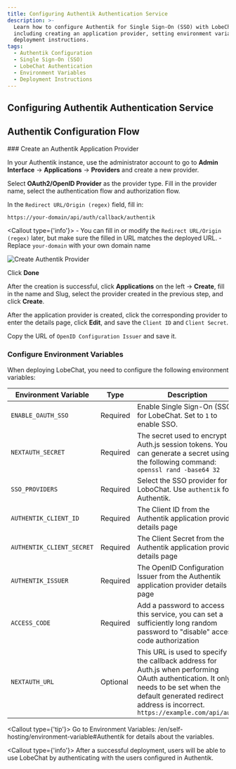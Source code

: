 ```yaml
---
title: Configuring Authentik Authentication Service
description: >-
  Learn how to configure Authentik for Single Sign-On (SSO) with LobeChat,
  including creating an application provider, setting environment variables, and
  deployment instructions.
tags:
  - Authentik Configuration
  - Single Sign-On (SSO)
  - LobeChat Authentication
  - Environment Variables
  - Deployment Instructions
---
```

## Configuring Authentik Authentication Service

## Authentik Configuration Flow

<Steps>
  ### Create an Authentik Application Provider

  In your Authentik instance, use the administrator account to go to **Admin Interface** -> **Applications** -> **Providers** and create a new provider.

  Select **OAuth2/OpenID Provider** as the provider type. Fill in the provider name, select the authentication flow and authorization flow.

  In the `Redirect URL/Origin (regex)` field, fill in:

  ```bash
  https://your-domain/api/auth/callback/authentik
  ```

  <Callout type={'info'}>
    - You can fill in or modify the `Redirect URL/Origin (regex)` later, but make sure the filled in URL matches the deployed URL.
    - Replace `your-domain` with your own domain name
 
</Callout>

  <Image alt="Create Authentik Provider" inStep src="https://github.com/lobehub/lobe-chat/assets/67304509/4244634e-5f68-48d5-aac0-e5f4b06d1c4b](https://github.com/lobehub/lobe-chat/assets/67304509/4244634e-5f68-48d5-aac0-e5f4b06d1c4b)" />

  Click **Done**

  After the creation is successful, click **Applications** on the left -> **Create**, fill in the name and Slug, select the provider created in the previous step, and click **Create**.

  After the application provider is created, click the corresponding provider to enter the details page, click **Edit**, and save the `Client ID` and `Client Secret`.

  Copy the URL of `OpenID Configuration Issuer` and save it.

  ### Configure Environment Variables

  When deploying LobeChat, you need to configure the following environment variables:

  | Environment Variable                     | Type | Description                                                                                          |
  | ------------------------ | -- | ------------------------------------------------------------------------------------------- |
  | `ENABLE_OAUTH_SSO`       | Required | Enable Single Sign-On (SSO) for LobeChat. Set to `1` to enable SSO.                                                    |
  | `NEXTAUTH_SECRET`        | Required | The secret used to encrypt Auth.js session tokens. You can generate a secret using the following command: `openssl rand -base64 32`                               |
  | `SSO_PROVIDERS`          | Required | Select the SSO provider for LoboChat. Use `authentik` for Authentik.                                  |
  | `AUTHENTIK_CLIENT_ID`     | Required | The Client ID from the Authentik application provider details page                                                          |
  | `AUTHENTIK_CLIENT_SECRET` | Required | The Client Secret from the Authentik application provider details page                                                      |
  | `AUTHENTIK_ISSUER`     | Required | The OpenID Configuration Issuer from the Authentik application provider details page                                                          |
  | `ACCESS_CODE`            | Required | Add a password to access this service, you can set a sufficiently long random password to "disable" access code authorization                                                      |
  | `NEXTAUTH_URL`           | Optional | This URL is used to specify the callback address for Auth.js when performing OAuth authentication. It only needs to be set when the default generated redirect address is incorrect. `https://example.com/api/auth` |

  <Callout type={'tip'}>
    Go to  Environment Variables: /en/self-hosting/environment-variable#Authentik for details about the variables.
 
</Callout>
</Steps>

<Callout type={'info'}>
  After a successful deployment, users will be able to use LobeChat by authenticating with the users configured in Authentik.
</Callout>

